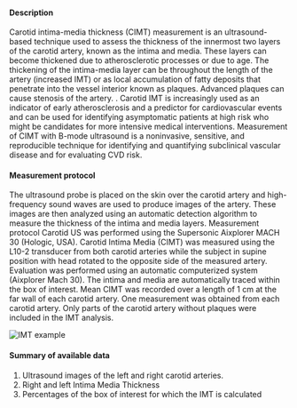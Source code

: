 #### Description

Carotid intima-media thickness (CIMT) measurement is an ultrasound-based technique used to assess the thickness of the innermost two layers of the carotid artery, known as the intima and media. These layers can become thickened due to atherosclerotic processes or due to age. The thickening of the intima-media layer can be throughout the length of the artery (increased IMT) or as local accumulation of fatty deposits that penetrate into the vessel interior known  as plaques. Advanced plaques can cause stenosis of the artery. . Carotid IMT is increasingly used as an indicator of early atherosclerosis and a predictor for cardiovascular events and can be used for identifying asymptomatic patients at high risk who might be candidates for more intensive medical interventions. Measurement of CIMT with B-mode ultrasound is a noninvasive, sensitive, and reproducible technique for identifying and quantifying subclinical vascular disease and for evaluating CVD risk.  

#### Measurement protocol

The ultrasound probe is placed on the skin over the carotid artery and high-frequency sound waves are used to produce images of the artery. These images are then analyzed using an automatic detection algorithm to measure the thickness of the intima and media layers. 
Measurement protocol
Carotid US was performed using the Supersonic Aixplorer MACH 30 (Hologic, USA). Carotid Intima Media (CIMT) was measured using the L10-2 transducer from both carotid arteries while the subject in supine position with head rotated to the opposite side of the measured artery. Evaluation was performed using an automatic computerized system (Aixplorer Mach 30). The intima and media are automatically traced within the box of interest. Mean CIMT was recorded over a length of 1 cm at the far wall of each carotid artery. One measurement was obtained from each carotid artery. Only parts of the carotid artery without plaques were included in the IMT analysis.  

![IMT example](/images/fields/imt_lt_sample.png)

#### Summary of available data

1. Ultrasound images of the left and right carotid arteries.
2. Right and left Intima Media Thickness
3. Percentages of the box of interest for which the IMT is calculated
